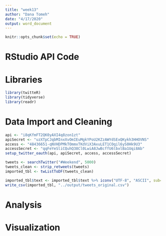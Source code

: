 ```yaml
---
title: "week13"
author: "Dana Tomeh"
date: "4/17/2020"
output: word_document
---
```


```r
knitr::opts_chunk$set(echo = TRUE)
```

# RStudio API Code 

# Libraries
```r
library(twitteR)
library(tidyverse)
library(readr)
```


# Data Import and Cleaning
```r
api <- "i8qKfmFT2QK0yAXI4q8zon1zt"
apiSecret <- "uzXTpCJqbMInxXvOmIEuMgkYPoU2KZzAWYdSExQKykh3HHOVNS"
access <- "48436651-qNVHDPMkTOmmxTKdViX3AxuLET1COqil6yS0Hk9U3"
accessSecret <- "qqFeYeSliCQuhQ38Cl0LwiA8JwBcffU6lbxlBa1Uqi8Ab"
setup_twitter_oauth(api, apiSecret, access, accessSecret)

tweets <- searchTwitter("#Weekend", 5000)
tweets_clean <- strip_retweets(tweets)
imported_tbl <- twListToDF(tweets_clean)

imported_tbl$text <- imported_tbl$text %>% iconv("UTF-8", "ASCII", sub="")
write_csv(imported_tbl, "../output/tweets_original.csv")
```


# Analysis

# Visualization